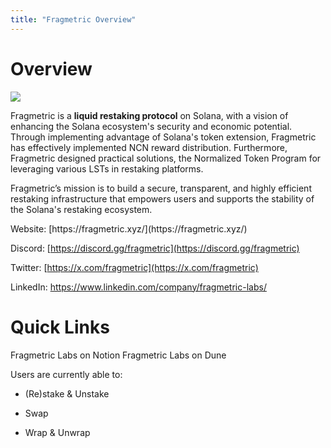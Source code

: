 ```yaml
---
title: "Fragmetric Overview"
---
```


# Overview

![](/images/docs_main.png)

Fragmetric is a **liquid restaking protocol** on Solana, with a vision of enhancing the Solana ecosystem's security and economic potential. Through implementing advantage of Solana's token extension, Fragmetric has effectively implemented NCN reward distribution. Furthermore, Fragmetric designed practical solutions, the Normalized Token Program for leveraging various LSTs in restaking platforms.&#x20;

Fragmetric’s mission is to build a secure, transparent, and highly efficient restaking infrastructure that empowers users and supports the stability of the Solana's restaking ecosystem.

<Info>
  Website: [https://fragmetric.xyz/](https://fragmetric.xyz/)

  &#x20;

  Discord: [https://discord.gg/fragmetric](https://discord.gg/fragmetric)

  &#x20;

  Twitter: [https://x.com/fragmetric](https://x.com/fragmetric)

  &#x20;

  LinkedIn: https://www.linkedin.com/company/fragmetric-labs/
</Info>

&#x20;      &#x20;

# Quick Links

<Card title="Fragmetric FAQs" icon="comment" horizontal={1} href="https://fragmetric.notion.site/Fragmetric-FAQs-11b415939481800088a6cb46070870a9">
  Fragmetric Labs on Notion
</Card>

<Card title="Dune Dashboard" icon="database" horizontal={1} href="https://dune.com/akaps/frag">
  Fragmetric Labs on Dune
</Card>

<Card title="How to Guide" />

Users are currently able to:

* (Re)stake & Unstake

* Swap

* Wrap & Unwrap